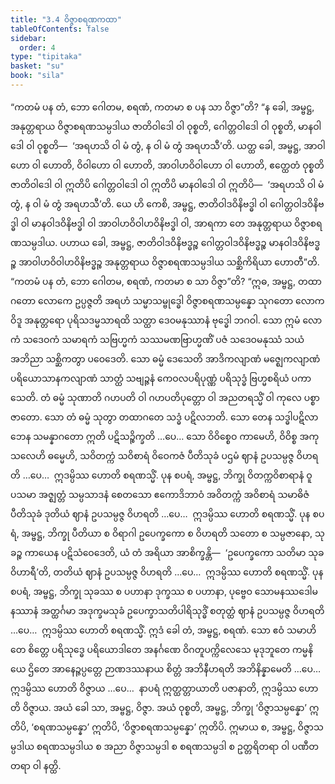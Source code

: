 ```yaml
---
title: "3.4 ဝိဇ္ဇာစရဏကထာ"
tableOfContents: false
sidebar:
  order: 4
type: "tipitaka"
basket: "su"
book: "sila"
---
```



<DynamicBreadcrumb />

<Division number="278" book="sila" e="ch" v="6" p="93">

<Paragraph number="385" book="sila">
“ကတမံ ပန တံ, ဘော ဂေါတမ, စရဏံ, ကတမာ စ ပန သာ ဝိဇ္ဇာ”တိ? “န ခေါ, အမ္ဗဋ္ဌ, အနုတ္တရာယ ဝိဇ္ဇာစရဏသမ္ပဒါယ ဇာတိဝါဒေါ ဝါ ဝုစ္စတိ, ဂေါတ္တဝါဒေါ ဝါ ဝုစ္စတိ, မာနဝါဒေါ ဝါ ဝုစ္စတိ—  ‘အရဟသိ ဝါ မံ တွံ, န ဝါ မံ တွံ အရဟသီ’တိ. ယတ္ထ ခေါ, အမ္ဗဋ္ဌ, အာဝါဟော ဝါ ဟောတိ, ဝိဝါဟော ဝါ ဟောတိ, အာဝါဟဝိဝါဟော ဝါ ဟောတိ, ဧတ္ထေတံ ဝုစ္စတိ ဇာတိဝါဒေါ ဝါ ဣတိပိ ဂေါတ္တဝါဒေါ ဝါ ဣတိပိ မာနဝါဒေါ ဝါ ဣတိပိ—  ‘အရဟသိ ဝါ မံ တွံ, န ဝါ မံ တွံ အရဟသီ’တိ. ယေ ဟိ ကေစိ, အမ္ဗဋ္ဌ, ဇာတိဝါဒဝိနိဗဒ္ဓါ ဝါ ဂေါတ္တဝါဒဝိနိဗဒ္ဓါ ဝါ မာနဝါဒဝိနိဗဒ္ဓါ ဝါ အာဝါဟဝိဝါဟဝိနိဗဒ္ဓါ ဝါ, အာရကာ တေ အနုတ္တရာယ ဝိဇ္ဇာစရဏသမ္ပဒါယ. ပဟာယ ခေါ, အမ္ဗဋ္ဌ, ဇာတိဝါဒဝိနိဗဒ္ဓဉ္စ ဂေါတ္တဝါဒဝိနိဗဒ္ဓဉ္စ မာနဝါဒဝိနိဗဒ္ဓဉ္စ အာဝါဟဝိဝါဟဝိနိဗဒ္ဓဉ္စ အနုတ္တရာယ ဝိဇ္ဇာစရဏသမ္ပဒါယ သစ္ဆိကိရိယာ ဟောတီ”တိ.
</Paragraph>

</Division>
<Division number="279" book="sila" e="ch" v="6" p="93">

<Paragraph number="386" book="sila">
“ကတမံ ပန တံ, ဘော ဂေါတမ, စရဏံ, ကတမာ စ သာ ဝိဇ္ဇာ”တိ? “ဣဓ, အမ္ဗဋ္ဌ, တထာဂတော လောကေ ဥပ္ပဇ္ဇတိ အရဟံ သမ္မာသမ္ဗုဒ္ဓေါ ဝိဇ္ဇာစရဏသမ္ပန္နော သုဂတော လောကဝိဒူ အနုတ္တရော ပုရိသဒမ္မသာရထိ သတ္ထာ ဒေဝမနုဿာနံ ဗုဒ္ဓေါ ဘဂဝါ. သော ဣမံ လောကံ သဒေဝကံ သမာရကံ သဗြဟ္မကံ သဿမဏဗြာဟ္မဏိံ ပဇံ သဒေဝမနုဿံ သယံ အဘိညာ သစ္ဆိကတွာ ပဝေဒေတိ. သော ဓမ္မံ ဒေသေတိ အာဒိကလျာဏံ မဇ္ဈေကလျာဏံ ပရိယောသာနကလျာဏံ သာတ္ထံ သဗျဉ္ဇနံ ကေဝလပရိပုဏ္ဏံ ပရိသုဒ္ဓံ ဗြဟ္မစရိယံ ပကာသေတိ. တံ ဓမ္မံ သုဏာတိ ဂဟပတိ ဝါ ဂဟပတိပုတ္တော ဝါ အညတရသ္မိံ ဝါ ကုလေ ပစ္စာဇာတော. သော တံ ဓမ္မံ သုတွာ တထာဂတေ သဒ္ဓံ ပဋိလဘတိ. သော တေန သဒ္ဓါပဋိလာဘေန သမန္နာဂတော ဣတိ ပဋိသဉ္စိက္ခတိ …ပေ…
</Paragraph>

<Paragraph number="387" book="sila">
သော ဝိဝိစ္စေဝ ကာမေဟိ, ဝိဝိစ္စ အကုသလေဟိ ဓမ္မေဟိ, သဝိတက္ကံ သဝိစာရံ ဝိဝေကဇံ ပီတိသုခံ ပဌမံ ဈာနံ ဥပသမ္ပဇ္ဇ ဝိဟရတိ …ပေ…  ဣဒမ္ပိဿ ဟောတိ စရဏသ္မိံ.
</Paragraph>

<Paragraph number="388" book="sila">
ပုန စပရံ, အမ္ဗဋ္ဌ, ဘိက္ခု ဝိတက္ကဝိစာရာနံ ဝူပသမာ အဇ္ဈတ္တံ သမ္ပသာဒနံ စေတသော ဧကောဒိဘာဝံ အဝိတက္ကံ အဝိစာရံ သမာဓိဇံ ပီတိသုခံ ဒုတိယံ ဈာနံ ဥပသမ္ပဇ္ဇ ဝိဟရတိ …ပေ…  ဣဒမ္ပိဿ ဟောတိ စရဏသ္မိံ.
</Paragraph>

<Paragraph number="389" book="sila">
ပုန စပရံ, အမ္ဗဋ္ဌ, ဘိက္ခု ပီတိယာ စ ဝိရာဂါ ဥပေက္ခကော စ ဝိဟရတိ သတော စ သမ္ပဇာနော, သုခဉ္စ ကာယေန ပဋိသံဝေဒေတိ, ယံ တံ အရိယာ အာစိက္ခန္တိ—  ‘ဥပေက္ခကော သတိမာ သုခဝိဟာရီ’တိ, တတိယံ ဈာနံ ဥပသမ္ပဇ္ဇ ဝိဟရတိ …ပေ…  ဣဒမ္ပိဿ ဟောတိ စရဏသ္မိံ.
</Paragraph>

<Paragraph number="390" book="sila">
ပုန စပရံ, အမ္ဗဋ္ဌ, ဘိက္ခု သုခဿ စ ပဟာနာ ဒုက္ခဿ စ ပဟာနာ, ပုဗ္ဗေဝ သောမနဿဒေါမနဿာနံ အတ္ထင်္ဂမာ အဒုက္ခမသုခံ ဥပေက္ခာသတိပါရိသုဒ္ဓိံ စတုတ္ထံ ဈာနံ ဥပသမ္ပဇ္ဇ ဝိဟရတိ …ပေ…  ဣဒမ္ပိဿ ဟောတိ စရဏသ္မိံ. ဣဒံ ခေါ တံ, အမ္ဗဋ္ဌ, စရဏံ.
</Paragraph>

<Paragraph number="391" book="sila">
သော ဧဝံ သမာဟိတေ စိတ္တေ ပရိသုဒ္ဓေ ပရိယောဒါတေ အနင်္ဂဏေ ဝိဂတူပက္ကိလေသေ မုဒုဘူတေ ကမ္မနိယေ ဌိတေ အာနေဉ္ဇပ္ပတ္တေ ဉာဏဒဿနာယ စိတ္တံ အဘိနီဟရတိ အဘိနိန္နာမေတိ …ပေ…  ဣဒမ္ပိဿ ဟောတိ ဝိဇ္ဇာယ …ပေ…  နာပရံ ဣတ္ထတ္တာယာတိ ပဇာနာတိ, ဣဒမ္ပိဿ ဟောတိ ဝိဇ္ဇာယ. အယံ ခေါ သာ, အမ္ဗဋ္ဌ, ဝိဇ္ဇာ.
</Paragraph>

<Paragraph number="392" book="sila">
အယံ ဝုစ္စတိ, အမ္ဗဋ္ဌ, ဘိက္ခု ‘ဝိဇ္ဇာသမ္ပန္နော’ ဣတိပိ, ‘စရဏသမ္ပန္နော’ ဣတိပိ, ‘ဝိဇ္ဇာစရဏသမ္ပန္နော’ ဣတိပိ. ဣမာယ စ, အမ္ဗဋ္ဌ, ဝိဇ္ဇာသမ္ပဒါယ စရဏသမ္ပဒါယ စ အညာ ဝိဇ္ဇာသမ္ပဒါ စ စရဏသမ္ပဒါ စ ဥတ္တရိတရာ ဝါ ပဏီတတရာ ဝါ နတ္ထိ.
</Paragraph>
</Division>